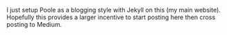 
I just setup Poole as a blogging style with Jekyll on this (my main website).
Hopefully this provides a larger incentive to start posting here then cross
posting to Medium.
